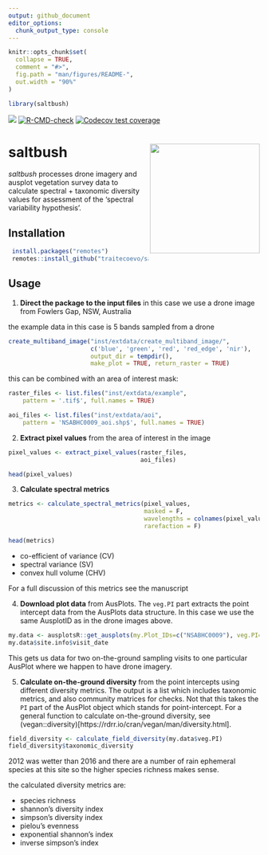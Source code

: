 ```yaml
---
output: github_document
editor_options: 
  chunk_output_type: console
---
```


<!-- README.md is generated from README.Rmd. Please edit that file -->

```r
knitr::opts_chunk$set(
  collapse = TRUE,
  comment = "#>",
  fig.path = "man/figures/README-",
  out.width = "90%"
)

library(saltbush)
```

<!-- badges: start -->
[![](https://img.shields.io/badge/lifecycle-experimental-orange.svg)](https://lifecycle.r-lib.org/articles/stages.html#experimental)
[![R-CMD-check](https://github.com/traitecoevo/saltbush/actions/workflows/R-CMD-check.yaml/badge.svg)](https://github.com/traitecoevo/saltbush/actions/workflows/R-CMD-check.yaml)
[![Codecov test coverage](https://codecov.io/gh/traitecoevo/saltbush/graph/badge.svg)](https://app.codecov.io/gh/traitecoevo/saltbush)
<!-- badges: end -->

# saltbush <img src="man/figures/saltbush_hex.png" align="right" width="220"/>

*saltbush* processes drone imagery and ausplot vegetation survey data to calculate spectral + taxonomic diversity values for assessment of the 'spectral variability hypothesis'.

## Installation

```r
 install.packages("remotes")
 remotes::install_github("traitecoevo/saltbush")
```

## Usage

1. **Direct the package to the input files** in this case we use a drone image from Fowlers Gap, NSW, Australia

the example data in this case is 5 bands sampled from a drone
```r
create_multiband_image("inst/extdata/create_multiband_image/",
                       c('blue', 'green', 'red', 'red_edge', 'nir'), 
                       output_dir = tempdir(),
                       make_plot = TRUE, return_raster = TRUE)
```


this can be combined with an area of interest mask:

```r

raster_files <- list.files("inst/extdata/example",
    pattern = '.tif$', full.names = TRUE)

aoi_files <- list.files("inst/extdata/aoi",
    pattern = 'NSABHC0009_aoi.shp$', full.names = TRUE)


```

2. **Extract pixel values** from the area of interest in the image

```r

pixel_values <- extract_pixel_values(raster_files, 
                                     aoi_files)

head(pixel_values)  

```

3. **Calculate spectral metrics** 
```r

metrics <- calculate_spectral_metrics(pixel_values, 
                                      masked = F, 
                                      wavelengths = colnames(pixel_values[, 2:6]), 
                                      rarefaction = F)

head(metrics)

```

+ co-efficient of variance (CV)
+ spectral variance (SV)
+ convex hull volume (CHV)

For a full discussion of this metrics see the manuscript  

4. **Download plot data** from AusPlots. The `veg.PI` part extracts the point intercept data from the AusPlots data structure. In this case we use the same AusplotID as in the drone images above.  

```r
my.data <- ausplotsR::get_ausplots(my.Plot_IDs=c("NSABHC0009"), veg.PI=TRUE)
my.data$site.info$visit_date
```

This gets us data for two on-the-ground sampling visits to one particular AusPlot where we happen to have drone imagery. 

5. **Calculate on-the-ground diversity** from the point intercepts using different diversity metrics. The output is a list which includes taxonomic metrics, and also community matrices for checks.  Not that this takes the `PI` part of the AusPlot object which stands for point-intercept. For a general function to calculate on-the-ground diversity, see (vegan::diversity)[https://rdrr.io/cran/vegan/man/diversity.html].  

```r
field_diversity <- calculate_field_diversity(my.data$veg.PI)
field_diversity$taxonomic_diversity
```

2012 was wetter than 2016 and there are a number of rain ephemeral species at this site so the higher species richness makes sense.  

the calculated diversity metrics are:

+ species richness
+ shannon's diversity index
+ simpson's diversity index
+ pielou's evenness
+ exponential shannon's index
+ inverse simpson's index

